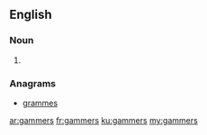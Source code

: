 ==English==

===Noun===
{{head|en|plural}}

# {{plural of|gammer|lang=en|nocat=1}}

===Anagrams===
* [[grammes#English|grammes]]

[[ar:gammers]]
[[fr:gammers]]
[[ku:gammers]]
[[my:gammers]]